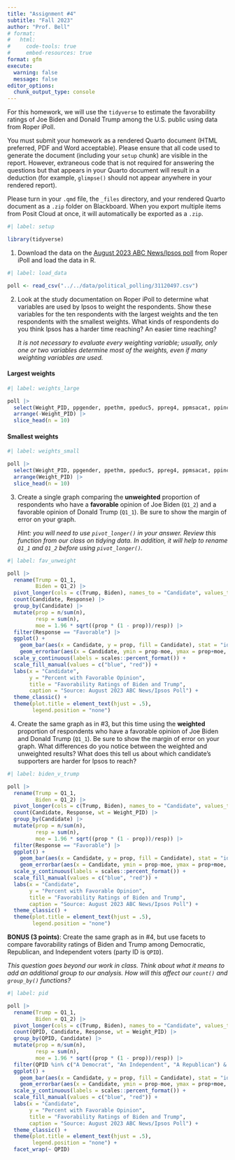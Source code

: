 ```yaml
---
title: "Assignment #4"
subtitle: "Fall 2023"
author: "Prof. Bell"
# format:
#   html:
#     code-tools: true
#     embed-resources: true
format: gfm
execute:
  warning: false
  message: false
editor_options: 
  chunk_output_type: console
---
```


For this homework, we will use the `tidyverse` to estimate the favorability ratings of Joe Biden and Donald Trump among the U.S. public using data from Roper iPoll.

You must submit your homework as a rendered Quarto document (HTML preferred, PDF and Word acceptable). Please ensure that all code used to generate the document (including your `setup` chunk) are visible in the report. However, extraneous code that is not required for answering the questions but that appears in your Quarto document will result in a deduction (for example, `glimpse()` should not appear anywhere in your rendered report).

Please turn in your `.qmd` file, the `_files` directory, and your rendered Quarto document as a `.zip` folder on Blackboard. When you export multiple items from Posit Cloud at once, it will automatically be exported as a `.zip`.

```r
#| label: setup

library(tidyverse)
```

1. Download the data on the [August 2023 ABC News/Ipsos poll](https://doi.org/10.25940/ROPER-31120497) from Roper iPoll and load the data in R.

```r
#| label: load_data

poll <- read_csv("../../data/political_polling/31120497.csv")
```

2. Look at the study documentation on Roper iPoll to determine what variables are used by Ipsos to weight the respondents. Show these variables for the ten respondents with the largest weights and the ten respondents with the smallest weights. What kinds of respondents do you think Ipsos has a harder time reaching? An easier time reaching?

    *It is not necessary to evaluate every weighting variable; usually, only one or two variables determine most of the weights, even if many weighting variables are used.*

#### Largest weights

```r
#| label: weights_large

poll |>
  select(Weight_PID, ppgender, ppethm, ppeduc5, ppreg4, ppmsacat, ppinc7, QPID) |>
  arrange(-Weight_PID) |>
  slice_head(n = 10)
```

#### Smallest weights

```r
#| label: weights_small

poll |>
  select(Weight_PID, ppgender, ppethm, ppeduc5, ppreg4, ppmsacat, ppinc7, QPID) |>
  arrange(Weight_PID) |>
  slice_head(n = 10)
```

3. Create a single graph comparing the **unweighted** proportion of respondents who have a **favorable** opinion of Joe Biden (`Q1_2`) and a favorable opinion of Donald Trump (`Q1_1`). Be sure to show the margin of error on your graph.

    *Hint: you will need to use `pivot_longer()` in your answer. Review this function from our class on tidying data. In addition, it will help to rename `Q1_1` and `Q1_2` before using `pivot_longer()`.*

```r
#| label: fav_unweight

poll |>
  rename(Trump = Q1_1,
         Biden = Q1_2) |>
  pivot_longer(cols = c(Trump, Biden), names_to = "Candidate", values_to = "Response") |>
  count(Candidate, Response) |>
  group_by(Candidate) |>
  mutate(prop = n/sum(n),
         resp = sum(n),
         moe = 1.96 * sqrt((prop * (1 - prop))/resp)) |>
  filter(Response == "Favorable") |>
  ggplot() +
    geom_bar(aes(x = Candidate, y = prop, fill = Candidate), stat = "identity", position = "dodge") +
    geom_errorbar(aes(x = Candidate, ymin = prop-moe, ymax = prop+moe, group = Candidate), position = position_dodge(.9), width = .2) +
  scale_y_continuous(labels = scales::percent_format()) +
  scale_fill_manual(values = c("blue", "red")) +
  labs(x = "Candidate",
       y = "Percent with Favorable Opinion",
       title = "Favorability Ratings of Biden and Trump",
       caption = "Source: August 2023 ABC News/Ipsos Poll") +
  theme_classic() +
  theme(plot.title = element_text(hjust = .5),
        legend.position = "none")
```

4. Create the same graph as in \#3, but this time using the **weighted** proportion of respondents who have a favorable opinion of Joe Biden and Donald Trump (`Q1_1`). Be sure to show the margin of error on your graph. What differences do you notice between the weighted and unweighted results? What does this tell us about which candidate's supporters are harder for Ipsos to reach?

```r
#| label: biden_v_trump

poll |>
  rename(Trump = Q1_1,
         Biden = Q1_2) |>
  pivot_longer(cols = c(Trump, Biden), names_to = "Candidate", values_to = "Response") |>
  count(Candidate, Response, wt = Weight_PID) |>
  group_by(Candidate) |>
  mutate(prop = n/sum(n),
         resp = sum(n),
         moe = 1.96 * sqrt((prop * (1 - prop))/resp)) |>
  filter(Response == "Favorable") |>
  ggplot() +
    geom_bar(aes(x = Candidate, y = prop, fill = Candidate), stat = "identity", position = "dodge") +
    geom_errorbar(aes(x = Candidate, ymin = prop-moe, ymax = prop+moe, group = Candidate), position = position_dodge(.9), width = .2) +
  scale_y_continuous(labels = scales::percent_format()) +
  scale_fill_manual(values = c("blue", "red")) +
  labs(x = "Candidate",
       y = "Percent with Favorable Opinion",
       title = "Favorability Ratings of Biden and Trump",
       caption = "Source: August 2023 ABC News/Ipsos Poll") +
  theme_classic() +
  theme(plot.title = element_text(hjust = .5),
        legend.position = "none")
```

**BONUS (3 points)**: Create the same graph as in \#4, but use facets to compare favorability ratings of Biden and Trump among Democratic, Republican, and Independent voters (party ID is `QPID`).

*This question goes beyond our work in class. Think about what it means to add an additional group to our analysis. How will this affect our `count()` and `group_by()` functions?*

```r
#| label: pid

poll |>
  rename(Trump = Q1_1,
         Biden = Q1_2) |>
  pivot_longer(cols = c(Trump, Biden), names_to = "Candidate", values_to = "Response") |>
  count(QPID, Candidate, Response, wt = Weight_PID) |>
  group_by(QPID, Candidate) |>
  mutate(prop = n/sum(n),
         resp = sum(n),
         moe = 1.96 * sqrt((prop * (1 - prop))/resp)) |>
  filter(QPID %in% c("A Democrat", "An Independent", "A Republican") & Response == "Favorable") |>
  ggplot() +
    geom_bar(aes(x = Candidate, y = prop, fill = Candidate), stat = "identity", position = "dodge") +
    geom_errorbar(aes(x = Candidate, ymin = prop-moe, ymax = prop+moe, group = Candidate), position = position_dodge(.9), width = .2) +
  scale_y_continuous(labels = scales::percent_format()) +
  scale_fill_manual(values = c("blue", "red")) +
  labs(x = "Candidate",
       y = "Percent with Favorable Opinion",
       title = "Favorability Ratings of Biden and Trump",
       caption = "Source: August 2023 ABC News/Ipsos Poll") +
  theme_classic() +
  theme(plot.title = element_text(hjust = .5),
        legend.position = "none") +
  facet_wrap(~ QPID)
```
